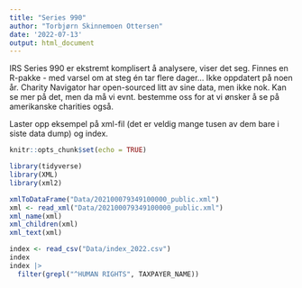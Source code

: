 ```yaml
---
title: "Series 990"
author: "Torbjørn Skinnemoen Ottersen"
date: '2022-07-13'
output: html_document
---
```


IRS Series 990 er ekstremt komplisert å analysere, viser det seg. Finnes en R-pakke - med varsel om at steg én tar flere dager... Ikke oppdatert på noen år. Charity Navigator har open-sourced litt av sine data, men ikke nok. Kan se mer på det, men da må vi evnt. bestemme oss for at vi ønsker å se på amerikanske charities også.

Laster opp eksempel på xml-fil (det er veldig mange tusen av dem bare i siste data dump) og index.

```r
knitr::opts_chunk$set(echo = TRUE)
```

```r
library(tidyverse)
library(XML)
library(xml2)
```

```r
xmlToDataFrame("Data/202100079349100000_public.xml")
xml <- read_xml("Data/202100079349100000_public.xml")
xml_name(xml)
xml_children(xml)
xml_text(xml)
```

```r
index <- read_csv("Data/index_2022.csv")
index
index |> 
  filter(grepl("^HUMAN RIGHTS", TAXPAYER_NAME))
```

